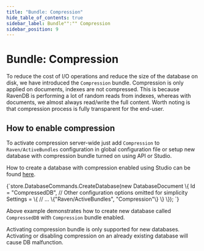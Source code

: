 ```yaml
---
title: "Bundle: Compression"
hide_table_of_contents: true
sidebar_label: Bundle"":"" Compression
sidebar_position: 9
---
```



# Bundle: Compression

To reduce the cost of I/O operations and reduce the size of the database on disk, we have introduced the `Compression` bundle. Compression is only applied on documents, indexes are not compressed. This is because RavenDB is performing a lot of random reads from indexes, whereas with documents, we almost always read/write the full content. Worth noting is that compression process is fully transparent for the end-user.

## How to enable compression

To activate compression server-wide just add `Compression` to `Raven/ActiveBundles` configuration in global configuration file or setup new database with compression bundle turned on using API or Studio.

How to create a database with compression enabled using Studio can be found [here](../../../studio/bundles/compression.mdx).

<TabItem value="compression_1" label="compression_1">
<CodeBlock language="csharp">
{`store.DatabaseCommands.CreateDatabase(new DatabaseDocument
\{
    Id = "CompressedDB",
    // Other configuration options omitted for simplicity
    Settings =
            \{
                // ...
                \{"Raven/ActiveBundles", "Compression"\}
            \}
\});
`}
</CodeBlock>
</TabItem>

Above example demonstrates how to create new database called `CompressedDB` with `Compression` bundle enabled.

<Admonition type="note" title="">
Activating compression bundle is only supported for new databases. Activating or disabling compression on an already existing database will cause DB malfunction.
</Admonition>

